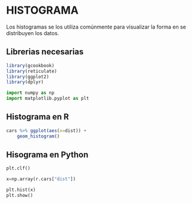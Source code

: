 # HISTOGRAMA

Los histogramas se los utiliza comúnmente para visualizar la forma en se distribuyen los datos.

## Librerias necesarias

```r
library(gcookbook)
library(reticulate)
library(ggplot2)
library(dplyr)
```

```python
import numpy as np
import matplotlib.pyplot as plt
```

## Histograma en R

```r

cars %>% ggplot(aes(x=dist)) + 
    geom_histogram()

```

## Hisograma en Python

```python
plt.clf()

x=np.array(r.cars["dist"])

plt.hist(x)
plt.show()
```


